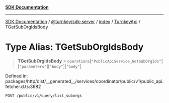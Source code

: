 [**SDK Documentation**](../../../../../../README.mdx)

***

[SDK Documentation](../../../../../../packages.mdx) / [@turnkey/sdk-server](../../../../README.mdx) / [index](../../../README.mdx) / [TurnkeyApi](../README.mdx) / TGetSubOrgIdsBody

# Type Alias: TGetSubOrgIdsBody

> **TGetSubOrgIdsBody** = `operations`\[`"PublicApiService_GetSubOrgIds"`\]\[`"parameters"`\]\[`"body"`\]\[`"body"`\]

Defined in: packages/http/dist/\_\_generated\_\_/services/coordinator/public/v1/public\_api.fetcher.d.ts:3682

`POST /public/v1/query/list_suborgs`

